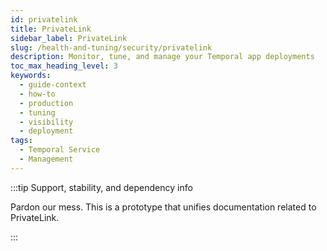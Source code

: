 ```yaml
---
id: privatelink
title: PrivateLink
sidebar_label: PrivateLink
slug: /health-and-tuning/security/privatelink
description: Monitor, tune, and manage your Temporal app deployments
toc_max_heading_level: 3
keywords:
  - guide-context
  - how-to
  - production
  - tuning
  - visibility
  - deployment
tags:
  - Temporal Service
  - Management
---
```


:::tip Support, stability, and dependency info

Pardon our mess. This is a prototype that unifies documentation related to PrivateLink.

:::


